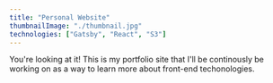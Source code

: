 ---
title: "Personal Website"
thumbnailImage: "./thumbnail.jpg"
technologies: ["Gatsby", "React", "S3"]
---
You're looking at it! This is my portfolio site that I'll be continously be working on as a way to learn more about front-end techonologies.